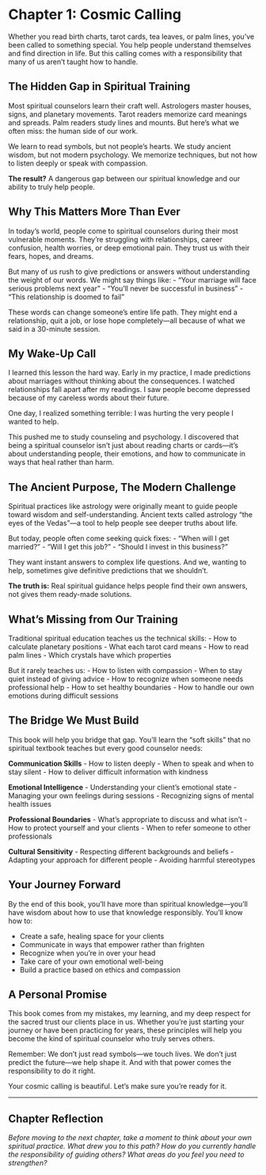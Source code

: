 # Chapter 1: Cosmic Calling

Whether you read birth charts, tarot cards, tea leaves, or palm lines, you've been called to something special. You help people understand themselves and find direction in life. But this calling comes with a responsibility that many of us aren't taught how to handle.

## **The Hidden Gap in Spiritual Training**

Most spiritual counselors learn their craft well. Astrologers master houses, signs, and planetary movements. Tarot readers memorize card meanings and spreads. Palm readers study lines and mounts. But here's what we often miss: the human side of our work.

We learn to read symbols, but not people's hearts. We study ancient wisdom, but not modern psychology. We memorize techniques, but not how to listen deeply or speak with compassion.

**The result?** A dangerous gap between our spiritual knowledge and our ability to truly help people.

## **Why This Matters More Than Ever**

In today's world, people come to spiritual counselors during their most vulnerable moments. They're struggling with relationships, career confusion, health worries, or deep emotional pain. They trust us with their fears, hopes, and dreams.

But many of us rush to give predictions or answers without understanding the weight of our words. We might say things like:
- "Your marriage will face serious problems next year"
- "You'll never be successful in business"
- "This relationship is doomed to fail"

These words can change someone's entire life path. They might end a relationship, quit a job, or lose hope completely—all because of what we said in a 30-minute session.

## **My Wake-Up Call**

I learned this lesson the hard way. Early in my practice, I made predictions about marriages without thinking about the consequences. I watched relationships fall apart after my readings. I saw people become depressed because of my careless words about their future.

One day, I realized something terrible: I was hurting the very people I wanted to help.

This pushed me to study counseling and psychology. I discovered that being a spiritual counselor isn't just about reading charts or cards—it's about understanding people, their emotions, and how to communicate in ways that heal rather than harm.

## **The Ancient Purpose, The Modern Challenge**

Spiritual practices like astrology were originally meant to guide people toward wisdom and self-understanding. Ancient texts called astrology "the eyes of the Vedas"—a tool to help people see deeper truths about life.

But today, people often come seeking quick fixes:
- "When will I get married?"
- "Will I get this job?"
- "Should I invest in this business?"

They want instant answers to complex life questions. And we, wanting to help, sometimes give definitive predictions that we shouldn't.

**The truth is:** Real spiritual guidance helps people find their own answers, not gives them ready-made solutions.

## **What's Missing from Our Training**

Traditional spiritual education teaches us the technical skills:
- How to calculate planetary positions
- What each tarot card means
- How to read palm lines
- Which crystals have which properties

But it rarely teaches us:
- How to listen with compassion
- When to stay quiet instead of giving advice
- How to recognize when someone needs professional help
- How to set healthy boundaries
- How to handle our own emotions during difficult sessions

## **The Bridge We Must Build**

This book will help you bridge that gap. You'll learn the "soft skills" that no spiritual textbook teaches but every good counselor needs:

**Communication Skills**
- How to listen deeply
- When to speak and when to stay silent
- How to deliver difficult information with kindness

**Emotional Intelligence**
- Understanding your client's emotional state
- Managing your own feelings during sessions
- Recognizing signs of mental health issues

**Professional Boundaries**
- What's appropriate to discuss and what isn't
- How to protect yourself and your clients
- When to refer someone to other professionals

**Cultural Sensitivity**
- Respecting different backgrounds and beliefs
- Adapting your approach for different people
- Avoiding harmful stereotypes

## **Your Journey Forward**

By the end of this book, you'll have more than spiritual knowledge—you'll have wisdom about how to use that knowledge responsibly. You'll know how to:

- Create a safe, healing space for your clients
- Communicate in ways that empower rather than frighten
- Recognize when you're in over your head
- Take care of your own emotional well-being
- Build a practice based on ethics and compassion

## **A Personal Promise**

This book comes from my mistakes, my learning, and my deep respect for the sacred trust our clients place in us. Whether you're just starting your journey or have been practicing for years, these principles will help you become the kind of spiritual counselor who truly serves others.

Remember: We don't just read symbols—we touch lives. We don't just predict the future—we help shape it. And with that power comes the responsibility to do it right.

Your cosmic calling is beautiful. Let's make sure you're ready for it.

---

## **Chapter Reflection**
*Before moving to the next chapter, take a moment to think about your own spiritual practice. What drew you to this path? How do you currently handle the responsibility of guiding others? What areas do you feel you need to strengthen?*
